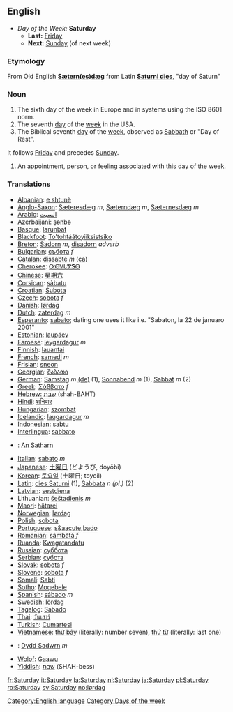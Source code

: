 ==English==
*''Day of the Week:'' '''Saturday'''
**'''Last:''' [[Friday]]
**'''Next:''' [[Sunday]] (of next week)

===Etymology===
From Old English '''[[Sætern(es)dæg]]''' from Latin '''[[Saturni dies]]''', "day of Saturn"

===Noun===
#The sixth day of the week in Europe and in systems using the ISO 8601 norm.
#The seventh [[day]] of the [[week]] in the USA.
#The Biblical seventh [[day]] of the [[week]], observed as [[Sabbath]] or "Day of Rest".
It follows [[Friday]] and precedes [[Sunday]].
#An appointment, person, or feeling associated with this day of the week.

===Translations===
*[[Albanian]]: [[e shtunë]]
*[[Anglo-Saxon]]: [[Sæteresdæg]] ''m'', [[Sæterndæg]] ''m'', [[Sæternesdæg]] ''m''
*[[Arabic]]: [[السبت]]
*[[Azerbaijani]]: [[şənbə]]
*[[Basque]]: [[larunbat]]
*[[Blackfoot]]: [[To'tohtáátoyiiksistsiko]]
*[[Breton]]: [[Sadorn]] ''m'', [[disadorn]] ''adverb''
*[[Bulgarian]]: [[събота]] ''f''
*[[Catalan]]: [[dissabte]] ''m'' [[:ca:dissabte|(ca)]] 
*[[Cherokee]]: [[ᎤᎾᏙᏓᏈᏕᎾ]]
*[[Chinese]]: [[星期六]]
*[[Corsican]]: [[sàbatu]]
*[[Croatian]]: [[Subota]]
*[[Czech]]: [[sobota]] ''f''
*[[Danish]]: [[lørdag]]
*[[Dutch]]: [[zaterdag]] ''m''
*[[Esperanto]]: [[sabato]]; dating one uses it like i.e. "Sabaton, la 22 de januaro 2001"
*[[Estonian]]: [[laupäev]]
*[[Faroese]]: [[leygardagur]] ''m''
*[[Finnish]]: [[lauantai]]
*[[French]]: [[samedi]] ''m''
*[[Frisian]]: [[sneon]]
*[[Georgian]]: [[შაბათი]]
*[[German]]: [[Samstag]] ''m'' [[:de:Samstag|(de)]] (1), [[Sonnabend]] ''m'' (1), [[Sabbat]] ''m'' (2)
*[[Greek]]: [[Σάββατο]] ''f''
*[[Hebrew]]: [[שבת]] (shah-BAHT)
*[[Hindi]]: [[शनिवार]]
*[[Hungarian]]: [[szombat]]
*[[Icelandic]]: [[laugardagur]] ''m''
*[[Indonesian]]: [[sabtu]]
*[[Interlingua]]: [[sabbato]]
*{{ga}}: [[An Satharn]]
*[[Italian]]: [[sabato]] ''m''
*[[Japanese]]: [[土曜日]] (どようび, doyōbi)
*[[Korean]]: [[토요일]] (土曜日; toyoil)
*[[Latin]]: [[dies Saturni]] (1), [[Sabbata]] ''n (pl.)'' (2)
*[[Latvian]]: [[sestdiena]]
*Lithuanian: [[šeštadienis]] ''m''
*[[Maori]]: [[hätarei]]
*[[Norwegian]]: [[lørdag]]
*[[Polish]]: [[sobota]]
*[[Portuguese]]: [[s&aacute;bado]]
*[[Romanian]]: [[sâmbătă]] ''f''
*[[Ruanda]]: [[Kwagatandatu]]
*[[Russian]]: [[суббота]]
*[[Serbian]]: [[субота]]
*[[Slovak]]: [[sobota#Slovak|sobota]] ''f''
*[[Slovene]]: [[sobota]] ''f''
*[[Somali]]: [[Sabti]]
*[[Sotho]]: [[Moqebele]]
*[[Spanish]]: [[sábado]] ''m''
*[[Swedish]]: [[lördag]]
*[[Tagalog]]: [[Sabado]]
*[[Thai]]: [[วันเสาร์]]
*[[Turkish]]: [[Cumartesi]]
*[[Vietnamese]]: [[thứ bảy]] (literally: number seven), [[thứ từ]] (literally: last one)
*{{cy}}: [[Dydd Sadwrn]] ''m''
*[[Wolof]]: [[Gaawu]]
*[[Yiddish]]: [[שבת]] (SHAH-bess)

[[Category:English language]]
[[Category:Days of the week]]

[[fr:Saturday]]
[[it:Saturday]]
[[la:Saturday]]
[[nl:Saturday]]
[[ja:Saturday]]
[[pl:Saturday]]
[[ro:Saturday]]
[[sv:Saturday]]
[[no:lørdag]]
